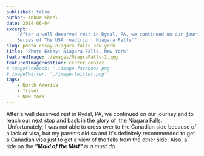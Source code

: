 ```yaml
---
published: false
author: Ankur Sheel
date: 2014-06-04
excerpt:
    "After a well deserved rest in Rydal, PA, we continued on our journey and to reach our next stop.Next on the Photo
    Series of The USA roadtrip : Niagara Falls'"
slug: photo-essay-niagara-falls-new-york
title: 'Photo Essay: Niagara Falls, New York'
featuredImage: ./images/NiagraFalls-1.jpg
featuredImagePosition: center center
# imageFacebook: './image-facebook.png'
# imageTwitter: './image-twitter.png'
tags:
    - North America
    - Travel
    - New York
---
```



After a well deserved rest in Rydal, PA, we continued on our journey and to reach our next stop and bask in the glory
of  the Niagara Falls.  Unfortunately, I was not able to cross over to the Canadian side because of a lack of visa, but
my parents did so and it's definitely recommended to get a Canadian visa just to get a view of the falls from the other
side. Also, a ride on the _**"Maid of the Mist"** is a must do_.

<ImageGallery relativeDirectory={props.path} />
